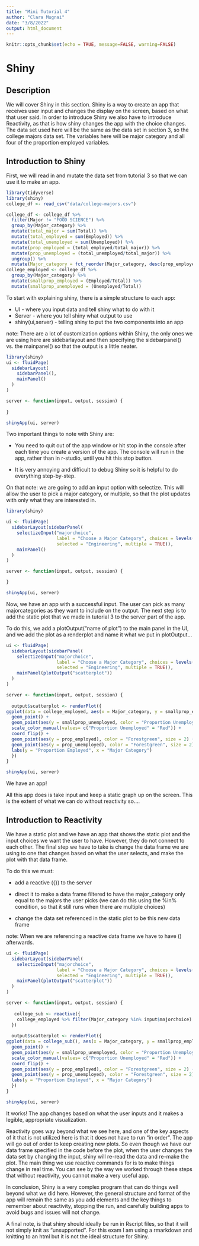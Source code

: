 ```yaml
---
title: "Mini Tutorial 4"
author: "Clara Mugnai"
date: "3/8/2022"
output: html_document
---
```


```r
knitr::opts_chunk$set(echo = TRUE, message=FALSE, warning=FALSE)
```

# Shiny

## Description

We will cover Shiny in this section. Shiny is a way to create an app that receives user input and changes the display on the screen, based on what that user said. In order to introduce Shiny we also have to introduce Reactivity, as that is how shiny changes the app with the choice changes. The data set used here will be the same as the data set in section 3, so the college majors data set. The variables here will be major category and all four of the proportion employed variables. 


## Introduction to Shiny

First, we will read in and mutate the data set from tutorial 3 so that we can use it to make an app.
  
```r
library(tidyverse)
library(shiny)
college_df <- read_csv("data/college-majors.csv") 

college_df <- college_df %>% 
  filter(Major != "FOOD SCIENCE") %>%
  group_by(Major_category) %>%
  mutate(total_major = sum(Total)) %>%
  mutate(total_employed = sum(Employed)) %>%
  mutate(total_unemployed = sum(Unemployed)) %>%
  mutate(prop_employed = (total_employed/total_major)) %>% 
  mutate(prop_unemployed = (total_unemployed/total_major)) %>%
  ungroup() %>%
  mutate(Major_category = fct_reorder(Major_category, desc(prop_employed)))
college_employed <- college_df %>%
  group_by(Major_category) %>%  
  mutate(smallprop_employed = (Employed/Total)) %>% 
  mutate(smallprop_unemployed = (Unemployed/Total))
```


To start with explaining shiny, there is a simple structure to each app:

- UI - where you input data and tell shiny what to do with it
- Server - where you tell shiny what output to use
- shiny(ui,server) - telling shiny to put the two components into an app
  

note: There are a lot of customization options within Shiny, the only ones we are using here are sidebarlayout and then specifying the sidebarpanel() vs. the mainpanel() so that the output is a little neater. 
```r
library(shiny)
ui <- fluidPage(
  sidebarLayout(
    sidebarPanel(),
    mainPanel()
  )
)

server <- function(input, output, session) {
  
}

shinyApp(ui, server)
```

Two important things to note with Shiny are:

- You need to quit out of the app window or hit stop in the console after each time you create a version of the app. The console will run in the app, rather than in r-studio, until you hit this stop button. 

- It is very annoying and difficult to debug Shiny so it is helpful to do everything step-by-step.
  
On that note: we are going to add an input option with selectize. This will allow the user to pick a major category, or multiple, so that the plot updates with only what they are interested in. 

```r
library(shiny)

ui <- fluidPage(
  sidebarLayout(sidebarPanel(
    selectizeInput("majorchoice",
                   label = "Choose a Major Category", choices = levels(factor(college_employed$Major_category)),
                   selected = "Engineering", multiple = TRUE)),
    mainPanel()
  )
)

server <- function(input, output, session) {

}

shinyApp(ui, server)
```

Now, we have an app with a successful input. The user can pick as many majorcategories as they want to include on the output. The next step is to add the static plot that we made in tutorial 3 to the server part of the app.

To do this, we add a plotOutput("name of plot") to the main panel in the UI, and we add the plot as a renderplot and name it what we put in plotOutput...

```r
ui <- fluidPage(
  sidebarLayout(sidebarPanel(
    selectizeInput("majorchoice",
                   label = "Choose a Major Category", choices = levels(factor(college_employed$Major_category)),
                   selected = "Engineering", multiple = TRUE)),
    mainPanel(plotOutput("scatterplot"))
  )
)

server <- function(input, output, session) {
   
  output$scatterplot <- renderPlot({
ggplot(data = college_employed, aes(x = Major_category, y = smallprop_employed)) +
  geom_point() + 
  geom_point(aes(y = smallprop_unemployed, color = "Proportion Unemployed")) + 
  scale_color_manual(values= c("Proportion Unemployed" = "Red")) +
  coord_flip() + 
  geom_point(aes(y = prop_employed), color = "Forestgreen", size = 2) + 
  geom_point(aes(y = prop_unemployed), color = "Forestgreen", size = 2) + 
  labs(y = "Proportion Employed", x = "Major Category")
  })
}

shinyApp(ui, server)
```

We have an app! 

All this app does is take input and keep a static graph up on the screen. This is the extent of what we can do without reactivity so....


## Introduction to Reactivity

We have a static plot and we have an app that shows the static plot and the input choices we want the user to have. However, they do not connect to each other. The final step we have to take is change the data frame we are using to one that changes based on what the user selects, and make the plot with that data frame. 

To do this we must:

- add a reactive ({}) to the server

- direct it to make a data frame filtered to have the major_category only equal to the majors the user picks (we can do this using the %in% condition, so that it still runs when there are multiple choices)

- change the data set referenced in the static plot to be this new data frame

note: When we are referencing a reactive data frame we have to have () afterwards.

```r
ui <- fluidPage(
  sidebarLayout(sidebarPanel(
    selectizeInput("majorchoice",
                   label = "Choose a Major Category", choices = levels(factor(college_employed$Major_category)),
                   selected = "Engineering", multiple = TRUE)),
    mainPanel(plotOutput("scatterplot"))
  )
)

server <- function(input, output, session) {
  
   college_sub <- reactive({
    college_employed %>% filter(Major_category %in% input$majorchoice)
  })
   
  output$scatterplot <- renderPlot({
ggplot(data = college_sub(), aes(x = Major_category, y = smallprop_employed)) +
  geom_point() + 
  geom_point(aes(y = smallprop_unemployed, color = "Proportion Unemployed")) + 
  scale_color_manual(values= c("Proportion Unemployed" = "Red")) +
  coord_flip() + 
  geom_point(aes(y = prop_employed), color = "Forestgreen", size = 2) + 
  geom_point(aes(y = prop_unemployed), color = "Forestgreen", size = 2) + 
  labs(y = "Proportion Employed", x = "Major Category")
  })
}

shinyApp(ui, server)
```

It works! The app changes based on what the user inputs and it makes a legible, appropriate visualization. 

Reactivity goes way beyond what we see here, and one of the key aspects of it that is not utilized here is that it does not have to run "in order". The app will go out of order to keep creating new plots. So even though we have our data frame specified in the code before the plot, when the user changes the data set by changing the input, shiny will re-read the data and re-make the plot. The main thing we use reactive commands for is to make things change in real time. You can see by the way we worked through these steps that without reactivity, you cannot make a very useful app.

In conclusion, Shiny is a very complex program that can do things well beyond what we did here. However, the general structure and format of the app will remain the same as you add elements and the key things to remember about reactivity, stopping the run, and carefully building apps to avoid bugs and issues will not change. 

A final note, is that shiny should ideally be run in Rscript files, so that it will not simply knit as "unsupported". For this exam I am using a rmarkdown and knitting to an html but it is not the ideal structure for Shiny. 
